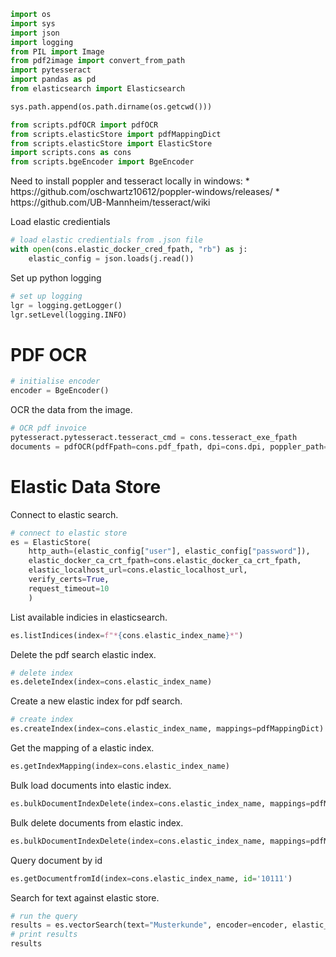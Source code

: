 
```python
import os
import sys
import json
import logging
from PIL import Image
from pdf2image import convert_from_path
import pytesseract
import pandas as pd
from elasticsearch import Elasticsearch

sys.path.append(os.path.dirname(os.getcwd()))

from scripts.pdfOCR import pdfOCR
from scripts.elasticStore import pdfMappingDict
from scripts.elasticStore import ElasticStore
import scripts.cons as cons
from scripts.bgeEncoder import BgeEncoder
```

Need to install poppler and tesseract locally in windows:
* https://github.com/oschwartz10612/poppler-windows/releases/
* https://github.com/UB-Mannheim/tesseract/wiki

Load elastic credientials

```python
# load elastic credientials from .json file
with open(cons.elastic_docker_cred_fpath, "rb") as j:
    elastic_config = json.loads(j.read())
```

Set up python logging

```python
# set up logging
lgr = logging.getLogger()
lgr.setLevel(logging.INFO)
```

# PDF OCR

```python
# initialise encoder
encoder = BgeEncoder()
```

OCR the data from the image.

```python
# OCR pdf invoice
pytesseract.pytesseract.tesseract_cmd = cons.tesseract_exe_fpath
documents = pdfOCR(pdfFpath=cons.pdf_fpath, dpi=cons.dpi, poppler_path=cons.poppler_path, encoder=encoder)
```

# Elastic Data Store

Connect to elastic search.

```python
# connect to elastic store
es = ElasticStore(
    http_auth=(elastic_config["user"], elastic_config["password"]), 
    elastic_docker_ca_crt_fpath=cons.elastic_docker_ca_crt_fpath,
    elastic_localhost_url=cons.elastic_localhost_url, 
    verify_certs=True,
    request_timeout=10
    )
```

List available indicies in elasticsearch.

```python
es.listIndices(index=f"*{cons.elastic_index_name}*")
```

Delete the pdf search elastic index.

```python
# delete index
es.deleteIndex(index=cons.elastic_index_name)
```

Create a new elastic index for pdf search.

```python
# create index
es.createIndex(index=cons.elastic_index_name, mappings=pdfMappingDict)
```

Get the mapping of a elastic index.

```python
es.getIndexMapping(index=cons.elastic_index_name)
```

Bulk load documents into elastic index.

```python
es.bulkDocumentIndexDelete(index=cons.elastic_index_name, mappings=pdfMappingDict, documents=documents, op_type='index')
```

Bulk delete documents from elastic index.

```python
es.bulkDocumentIndexDelete(index=cons.elastic_index_name, mappings=pdfMappingDict, documents=documents, op_type='delete')
```

Query document by id

```python
es.getDocumentfromId(index=cons.elastic_index_name, id='10111')
```

Search for text against elastic store.

```python
# run the query
results = es.vectorSearch(text="Musterkunde", encoder=encoder, elastic_index_name=cons.elastic_index_name, elastic_field="encoding", k=10, num_candidates=10)
# print results
results
```